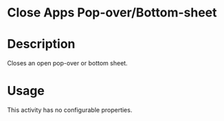 ﻿# Close Apps Pop-over/Bottom-sheet

# Description

Closes an open pop-over or bottom sheet.

# Usage

This activity has no configurable properties.
